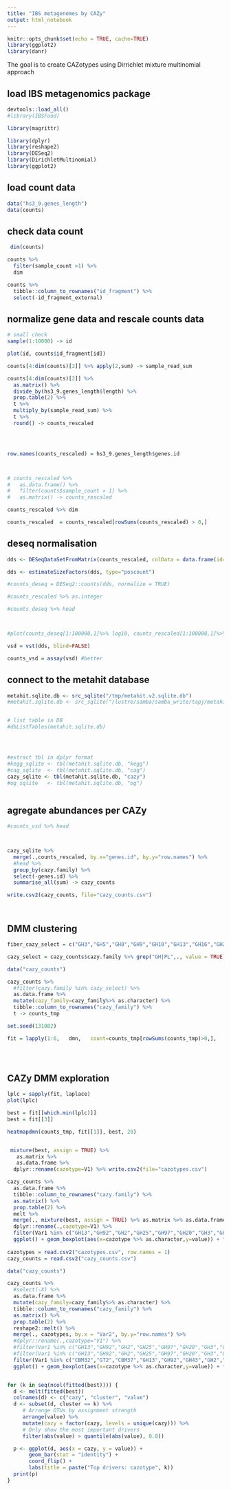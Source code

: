 ```yaml
---
title: "IBS metagenomes by CAZy"
output: html_notebook
---
```



```r
knitr::opts_chunk$set(echo = TRUE, cache=TRUE)
library(ggplot2)
library(danr)
```


The goal is to create CAZotypes using Dirrichlet mixture multinomial approach

## load IBS metagenomics package

```r
devtools::load_all()
#library(IBSFood)

library(magrittr)

library(dplyr)
library(reshape2)
library(DESeq2)
library(DirichletMultinomial)
library(ggplot2)

```


## load count data

```r

data("hs3_9.genes_length")
data(counts)


```


## check data count


```r
 dim(counts)

counts %>% 
  filter(sample_count >1) %>%
  dim

counts %>%
  tibble::column_to_rownames("id_fragment") %>%
  select(-id_fragment_external)


```


## normalize gene data and rescale counts data


```r
# small check
sample(1:10000) -> id

plot(id, counts$id_fragment[id])


```



```r

counts[4:dim(counts)[2]] %>% apply(2,sum) -> sample_read_sum

counts[4:dim(counts)[2]] %>% 
  as.matrix() %>%
  divide_by(hs3_9.genes_length$length) %>% 
  prop.table(2) %>%
  t %>%
  multiply_by(sample_read_sum) %>%
  t %>%
  round() -> counts_rescaled




row.names(counts_rescaled) = hs3_9.genes_length$genes.id



# counts_rescaled %>%
#   as.data.frame() %>%
#   filter(counts$sample_count > 1) %>%
#   as.matrix() -> counts_rescaled

counts_rescaled %>% dim

counts_rescaled  = counts_rescaled[rowSums(counts_rescaled) > 0,]

```


## deseq normalisation

```r

dds <- DESeqDataSetFromMatrix(counts_rescaled, colData = data.frame(id=colnames(counts_rescaled)), design = ~ 1)

dds <- estimateSizeFactors(dds, type="poscount")

#counts_deseq = DESeq2::counts(dds, normalize = TRUE)

#counts_rescaled %>% as.integer

#counts_deseq %>% head



#plot(counts_deseq[1:100000,1]%>% log10, counts_rescaled[1:100000,1]%>%log10, cex=0.1)

vsd = vst(dds, blind=FALSE)

counts_vsd = assay(vsd) #better 


```


## connect to the metahit database
```r


metahit.sqlite.db <- src_sqlite("/tmp/metahit.v2.sqlite.db")
#metahit.sqlite.db <- src_sqlite("/lustre/samba/samba_write/tapj/metahit.v2.sqlite.db")


# list table in DB
#dbListTables(metahit.sqlite.db)




#extract tbl in dplyr format
#kegg_sqlite <- tbl(metahit.sqlite.db, "kegg")
#cag_sqlite  <- tbl(metahit.sqlite.db, "cag")
cazy_sqlite <- tbl(metahit.sqlite.db, "cazy")
#og_sqlite   <- tbl(metahit.sqlite.db, "og")



```


## agregate abundances per CAZy


```r

#counts_vsd %>% head



cazy_sqlite %>%
  merge(.,counts_rescaled, by.x="genes.id", by.y="row.names") %>% 
  #head %>%
  group_by(cazy.family) %>%
  select(-genes.id) %>%
  summarise_all(sum) -> cazy_counts

write.csv2(cazy_counts, file="cazy_counts.csv")




```


## DMM clustering


```r

fiber_cazy_select = c("GH3","GH5","GH8","GH9","GH10","GH13","GH16","GH26","GH28","GH30","GH32","GH39","GH32","GH39","GH43","GH44","GH48","GH51","GH74","GH91","GH115","GH120","GH127","PL1","PL9","PL11")

cazy_select = cazy_counts$cazy.family %>% grep("GH|PL",., value = TRUE)

data("cazy_counts")

cazy_counts %>%
  #filter(cazy.family %in% cazy_select) %>%
  as.data.frame %>%
  mutate(cazy_family=cazy_family%>% as.character) %>%
  tibble::column_to_rownames("cazy_family") %>%
  t -> counts_tmp

set.seed(131082)

fit = lapply(1:6,   dmn,   count=counts_tmp[rowSums(counts_tmp)>0,],   verbose=TRUE)


  

```



## CAZy DMM exploration
```r

lplc = sapply(fit, laplace)
plot(lplc)

best = fit[[which.min(lplc)]]
best = fit[[3]]

heatmapdmn(counts_tmp, fit[[1]], best, 20)



```



```r

 
 mixture(best, assign = TRUE) %>% 
   as.matrix %>%
   as.data.frame %>%
  dplyr::rename(cazotype=V1) %>% write.csv2(file="cazotypes.csv")

```

```r
cazy_counts %>%
  as.data.frame %>%
  tibble::column_to_rownames("cazy.family") %>%
  as.matrix() %>%
  prop.table(2) %>% 
  melt %>%
  merge(., mixture(best, assign = TRUE) %>% as.matrix %>% as.data.frame , by.x = "Var2", by.y="row.names") %>%
  dplyr::rename(.,cazotype=V1) %>%
  filter(Var1 %in% c("GH13","GH92","GH2","GH25","GH97","GH20","GH3","GH77","GH88")) %>%
  ggplot() + geom_boxplot(aes(x=cazotype %>% as.character,y=value)) + facet_wrap(~Var1, scale="free_y") + scale_y_log10()
  
cazotypes = read.csv2("cazotypes.csv", row.names = 1)
cazy_counts = read.csv2("cazy_counts.csv")

data("cazy_counts")

cazy_counts %>%
  #select(-X) %>%
  as.data.frame %>%
  mutate(cazy_family=cazy_family%>% as.character) %>%
  tibble::column_to_rownames("cazy_family") %>%
  as.matrix() %>%
  prop.table(2) %>% 
  reshape2::melt() %>%
  merge(., cazotypes, by.x = "Var2", by.y="row.names") %>%
  #dplyr::rename(.,cazotype="V1") %>%
  #filter(Var1 %in% c("GH13","GH92","GH2","GH25","GH97","GH20","GH3","GH77","GH88")) %>%
  #filter(Var1 %in% c("GH13","GH92","GH2","GH25","GH97","GH20","GH3","GH77","GH88")) %>%
  filter(Var1 %in% c("CBM32","GT2","CBM37","GH13","GH92","GH43","GH2","GH25","GH97","GH20")) %>%
  ggplot() + geom_boxplot(aes(x=cazotype %>% as.character,y=value)) + facet_wrap(~Var1, scale="free_y") + scale_y_log10()



```



```r


for (k in seq(ncol(fitted(best)))) {
  d <- melt(fitted(best))
  colnames(d) <- c("cazy", "cluster", "value")
  d <- subset(d, cluster == k) %>%
     # Arrange OTUs by assignment strength
     arrange(value) %>%
     mutate(cazy = factor(cazy, levels = unique(cazy))) %>%
     # Only show the most important drivers
     filter(abs(value) > quantile(abs(value), 0.8))     

  p <- ggplot(d, aes(x = cazy, y = value)) +
       geom_bar(stat = "identity") +
       coord_flip() +
       labs(title = paste("Top drivers: cazotype", k))
  print(p)
}


```



